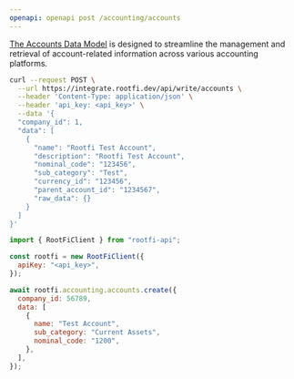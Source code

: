 ```yaml
---
openapi: openapi post /accounting/accounts
---
```


[The Accounts Data Model](https://docs.rootfi.dev/api-reference/accounts/overview) is designed to streamline the management and retrieval of account-related information across various accounting platforms.

<RequestExample>

```bash cURL
curl --request POST \
  --url https://integrate.rootfi.dev/api/write/accounts \
  --header 'Content-Type: application/json' \
  --header 'api_key: <api_key>' \
  --data '{
  "company_id": 1,
  "data": [
    {
      "name": "Rootfi Test Account",
      "description": "Rootfi Test Account",
      "nominal_code": "123456",
      "sub_category": "Test",
      "currency_id": "123456",
      "parent_account_id": "1234567",
      "raw_data": {}
    }
  ]
}'
```

```javascript NodeJS
import { RootFiClient } from "rootfi-api";

const rootfi = new RootFiClient({
  apiKey: "<api_key>",
});

await rootfi.accounting.accounts.create({
  company_id: 56789,
  data: [
    {
      name: "Test Account",
      sub_category: "Current Assets",
      nominal_code: "1200",
    },
  ],
});
```

</RequestExample>
